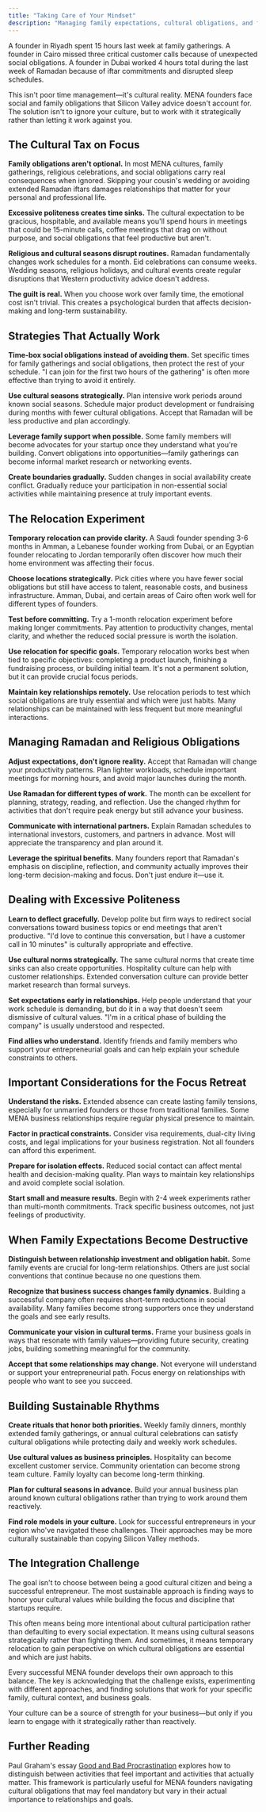 ```yaml
---
title: "Taking Care of Your Mindset"
description: "Managing family expectations, cultural obligations, and focus in MENA"
---
```


A founder in Riyadh spent 15 hours last week at family gatherings. A founder in Cairo missed three critical customer calls because of unexpected social obligations. A founder in Dubai worked 4 hours total during the last week of Ramadan because of iftar commitments and disrupted sleep schedules.

This isn't poor time management—it's cultural reality. MENA founders face social and family obligations that Silicon Valley advice doesn't account for. The solution isn't to ignore your culture, but to work with it strategically rather than letting it work against you.

## The Cultural Tax on Focus

**Family obligations aren't optional.** In most MENA cultures, family gatherings, religious celebrations, and social obligations carry real consequences when ignored. Skipping your cousin's wedding or avoiding extended Ramadan iftars damages relationships that matter for your personal and professional life.

**Excessive politeness creates time sinks.** The cultural expectation to be gracious, hospitable, and available means you'll spend hours in meetings that could be 15-minute calls, coffee meetings that drag on without purpose, and social obligations that feel productive but aren't.

**Religious and cultural seasons disrupt routines.** Ramadan fundamentally changes work schedules for a month. Eid celebrations can consume weeks. Wedding seasons, religious holidays, and cultural events create regular disruptions that Western productivity advice doesn't address.

**The guilt is real.** When you choose work over family time, the emotional cost isn't trivial. This creates a psychological burden that affects decision-making and long-term sustainability.

## Strategies That Actually Work

**Time-box social obligations instead of avoiding them.** Set specific times for family gatherings and social obligations, then protect the rest of your schedule. "I can join for the first two hours of the gathering" is often more effective than trying to avoid it entirely.

**Use cultural seasons strategically.** Plan intensive work periods around known social seasons. Schedule major product development or fundraising during months with fewer cultural obligations. Accept that Ramadan will be less productive and plan accordingly.

**Leverage family support when possible.** Some family members will become advocates for your startup once they understand what you're building. Convert obligations into opportunities—family gatherings can become informal market research or networking events.

**Create boundaries gradually.** Sudden changes in social availability create conflict. Gradually reduce your participation in non-essential social activities while maintaining presence at truly important events.

## The Relocation Experiment

**Temporary relocation can provide clarity.** A Saudi founder spending 3-6 months in Amman, a Lebanese founder working from Dubai, or an Egyptian founder relocating to Jordan temporarily often discover how much their home environment was affecting their focus.

**Choose locations strategically.** Pick cities where you have fewer social obligations but still have access to talent, reasonable costs, and business infrastructure. Amman, Dubai, and certain areas of Cairo often work well for different types of founders.

**Test before committing.** Try a 1-month relocation experiment before making longer commitments. Pay attention to productivity changes, mental clarity, and whether the reduced social pressure is worth the isolation.

**Use relocation for specific goals.** Temporary relocation works best when tied to specific objectives: completing a product launch, finishing a fundraising process, or building initial team. It's not a permanent solution, but it can provide crucial focus periods.

**Maintain key relationships remotely.** Use relocation periods to test which social obligations are truly essential and which were just habits. Many relationships can be maintained with less frequent but more meaningful interactions.

## Managing Ramadan and Religious Obligations

**Adjust expectations, don't ignore reality.** Accept that Ramadan will change your productivity patterns. Plan lighter workloads, schedule important meetings for morning hours, and avoid major launches during the month.

**Use Ramadan for different types of work.** The month can be excellent for planning, strategy, reading, and reflection. Use the changed rhythm for activities that don't require peak energy but still advance your business.

**Communicate with international partners.** Explain Ramadan schedules to international investors, customers, and partners in advance. Most will appreciate the transparency and plan around it.

**Leverage the spiritual benefits.** Many founders report that Ramadan's emphasis on discipline, reflection, and community actually improves their long-term decision-making and focus. Don't just endure it—use it.

## Dealing with Excessive Politeness

**Learn to deflect gracefully.** Develop polite but firm ways to redirect social conversations toward business topics or end meetings that aren't productive. "I'd love to continue this conversation, but I have a customer call in 10 minutes" is culturally appropriate and effective.

**Use cultural norms strategically.** The same cultural norms that create time sinks can also create opportunities. Hospitality culture can help with customer relationships. Extended conversation culture can provide better market research than formal surveys.

**Set expectations early in relationships.** Help people understand that your work schedule is demanding, but do it in a way that doesn't seem dismissive of cultural values. "I'm in a critical phase of building the company" is usually understood and respected.

**Find allies who understand.** Identify friends and family members who support your entrepreneurial goals and can help explain your schedule constraints to others.

## Important Considerations for the Focus Retreat

**Understand the risks.** Extended absence can create lasting family tensions, especially for unmarried founders or those from traditional families. Some MENA business relationships require regular physical presence to maintain.

**Factor in practical constraints.** Consider visa requirements, dual-city living costs, and legal implications for your business registration. Not all founders can afford this experiment.

**Prepare for isolation effects.** Reduced social contact can affect mental health and decision-making quality. Plan ways to maintain key relationships and avoid complete social isolation.

**Start small and measure results.** Begin with 2-4 week experiments rather than multi-month commitments. Track specific business outcomes, not just feelings of productivity.

## When Family Expectations Become Destructive

**Distinguish between relationship investment and obligation habit.** Some family events are crucial for long-term relationships. Others are just social conventions that continue because no one questions them.

**Recognize that business success changes family dynamics.** Building a successful company often requires short-term reductions in social availability. Many families become strong supporters once they understand the goals and see early results.

**Communicate your vision in cultural terms.** Frame your business goals in ways that resonate with family values—providing future security, creating jobs, building something meaningful for the community.

**Accept that some relationships may change.** Not everyone will understand or support your entrepreneurial path. Focus energy on relationships with people who want to see you succeed.

## Building Sustainable Rhythms

**Create rituals that honor both priorities.** Weekly family dinners, monthly extended family gatherings, or annual cultural celebrations can satisfy cultural obligations while protecting daily and weekly work schedules.

**Use cultural values as business principles.** Hospitality can become excellent customer service. Community orientation can become strong team culture. Family loyalty can become long-term thinking.

**Plan for cultural seasons in advance.** Build your annual business plan around known cultural obligations rather than trying to work around them reactively.

**Find role models in your culture.** Look for successful entrepreneurs in your region who've navigated these challenges. Their approaches may be more culturally sustainable than copying Silicon Valley methods.

## The Integration Challenge

The goal isn't to choose between being a good cultural citizen and being a successful entrepreneur. The most sustainable approach is finding ways to honor your cultural values while building the focus and discipline that startups require.

This often means being more intentional about cultural participation rather than defaulting to every social expectation. It means using cultural seasons strategically rather than fighting them. And sometimes, it means temporary relocation to gain perspective on which cultural obligations are essential and which are just habits.

Every successful MENA founder develops their own approach to this balance. The key is acknowledging that the challenge exists, experimenting with different approaches, and finding solutions that work for your specific family, cultural context, and business goals.

Your culture can be a source of strength for your business—but only if you learn to engage with it strategically rather than reactively.

## Further Reading

Paul Graham's essay [Good and Bad Procrastination](http://paulgraham.com/procrastination.html) explores how to distinguish between activities that feel important and activities that actually matter. This framework is particularly useful for MENA founders navigating cultural obligations that may feel mandatory but vary in their actual importance to relationships and goals.